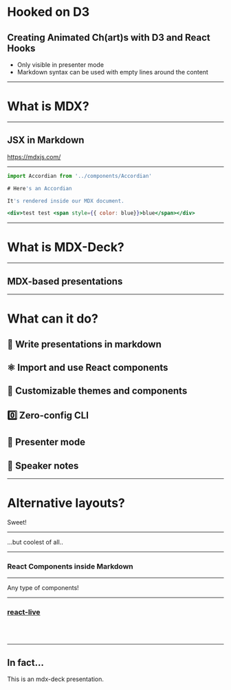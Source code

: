 

# Hooked on D3

## Creating Animated Ch(art)s with D3 and React Hooks

<Notes>

- Only visible in presenter mode
- Markdown syntax can be used with empty lines around the content

</Notes>

---

# What is MDX?

---

## JSX in Markdown

https://mdxjs.com/

---

<FullScreenCode>

```jsx
import Accordian from '../components/Accordian'

# Here's an Accordian

It's rendered inside our MDX document.

<div>test test <span style={{ color: blue}}>blue</span></div>
```

</FullScreenCode>

---

# What is MDX-Deck?

---

## MDX-based presentations

---

# What can it do?

<Appear>
  <h2>📝 Write presentations in markdown</h2>
  <h2>⚛️ Import and use React components</h2>
  <h2>💅 Customizable themes and components</h2>
  <h2>0️⃣ Zero-config CLI</h2>
  <h2>💁 Presenter mode</h2>
  <h2>📓 Speaker notes</h2>
</Appear>

---


# Alternative layouts?

Sweet!

---

...but coolest of all..

---



### React Components inside Markdown

<App />

---

Any type of components!

---


### <a href="https://github.com/formidablelabs/react-live" target="_blank">react-live</a>

<br />

<LiveProvider code="<strong>Hello World!</strong>">
  <LiveEditor />
  <LiveError />
  <br />
  <LivePreview />
</LiveProvider>

---

## In fact...

This is an mdx-deck presentation.

```

```
